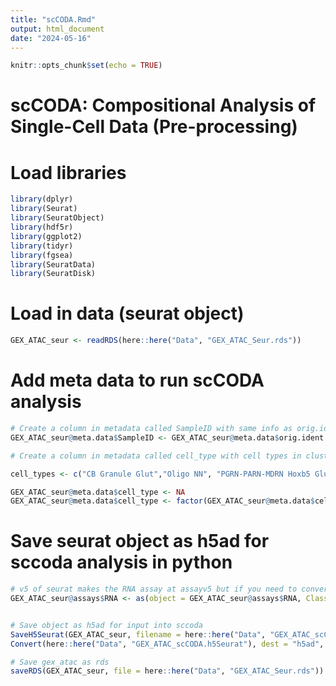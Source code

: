 ```yaml
---
title: "scCODA.Rmd"
output: html_document
date: "2024-05-16"
---
```


```r
knitr::opts_chunk$set(echo = TRUE)
```

# scCODA: Compositional Analysis of Single-Cell Data (Pre-processing)

# Load libraries 
```r
library(dplyr)
library(Seurat)
library(SeuratObject)
library(hdf5r)
library(ggplot2)
library(tidyr)
library(fgsea)
library(SeuratData)
library(SeuratDisk)
```

# Load in data (seurat object)
```r
GEX_ATAC_seur <- readRDS(here::here("Data", "GEX_ATAC_Seur.rds"))
```

# Add meta data to run scCODA analysis
```r

# Create a column in metadata called SampleID with same info as orig.ident 
GEX_ATAC_seur@meta.data$SampleID <- GEX_ATAC_seur@meta.data$orig.ident

# Create a column in metadata called cell_type with cell types in cluster_annotations (csv can be found in clustering_and_annotation folder) 

cell_types <- c("CB Granule Glut","Oligo NN", "PGRN-PARN-MDRN Hoxb5 Glut", "Endo NN", "Bergmann NN", "Astro-CB NN", "CB PLI Gly-Gaba", "CBX MLI Megf11 Gaba", "SPVI-SPVC Sall3 Nfib Gly-Gaba", "SPVI-SPVC Tlx3 Ebf3 Glut", "Astro-NT NN", "CBX MLI Cdh22 Gaba", "VLMC NN", "OPC NN", "PG-TRN-LRN Fat2 Glut", "PARN-MDRNd-NTS Gbx2 Gly-Gaba", "MY Lhx1 Gly-Gaba",  "SPVI-SPVC Sall3 Lhx1 Gly-Gaba", "DCO UBC Glut",  "CBX Purkinje Gaba" , "CBX Golgi Gly-Gaba")

GEX_ATAC_seur@meta.data$cell_type <- NA
GEX_ATAC_seur@meta.data$cell_type <- factor(GEX_ATAC_seur@meta.data$cell_type, levels = cell_types)

```

# Save seurat object as h5ad for sccoda analysis in python 
```r
# v5 of seurat makes the RNA assay at assayv5 but if you need to convert to anndata for sccoda it needs to be "assay" and not assayv5 hence run: 
GEX_ATAC_seur@assays$RNA <- as(object = GEX_ATAC_seur@assays$RNA, Class = "Assay")


# Save object as h5ad for input into sccoda 
SaveH5Seurat(GEX_ATAC_seur, filename = here::here("Data", "GEX_ATAC_scCODA.h5Seurat"))
Convert(here::here("Data", "GEX_ATAC_scCODA.h5Seurat"), dest = "h5ad", overwrite = TRUE)

# Save gex_atac as rds 
saveRDS(GEX_ATAC_seur, file = here::here("Data", "GEX_ATAC_Seur.rds"))
```

